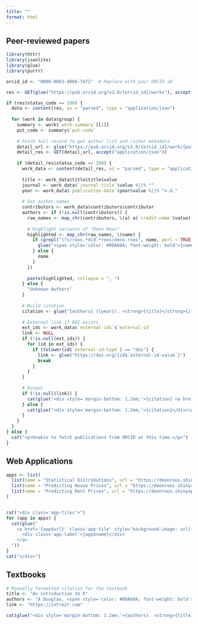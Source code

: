 ```yaml
---
title: ""
format: html
---
```


## Peer-reviewed papers

```r
library(httr)
library(jsonlite)
library(glue)
library(purrr)

orcid_id <- "0000-0003-4866-7472"  # Replace with your ORCID iD

res <- GET(glue("https://pub.orcid.org/v3.0/{orcid_id}/works"), accept("application/json"))

if (res$status_code == 200) {
  data <- content(res, as = "parsed", type = "application/json")
  
  for (work in data$group) {
    summary <- work$`work-summary`[[1]]
    put_code <- summary$`put-code`
    
    # Fetch full record to get author list and richer metadata
    detail_url <- glue("https://pub.orcid.org/v3.0/{orcid_id}/work/{put_code}")
    detail_res <- GET(detail_url, accept("application/json"))
    
    if (detail_res$status_code == 200) {
      work_data <- content(detail_res, as = "parsed", type = "application/json")
      
      title <- work_data$title$title$value
      journal <- work_data$`journal-title`$value %||% ""
      year <- work_data$`publication-date`$year$value %||% "n.d."
      
      # Get author names
      contributors <- work_data$contributors$contributor
      authors <- if (!is.null(contributors)) {
        raw_names <- map_chr(contributors, \(a) a$`credit-name`$value)
        
        # Highlight variants of "Deon Roos"
        highlighted <- map_chr(raw_names, \(name) {
          if (grepl("(?i)roos.*d|d.*roos|deon roos", name, perl = TRUE)) {
            glue("<span style='color: #00A68A; font-weight: bold'>{name}</span>")
          } else {
            name
          }
        })
        
        paste(highlighted, collapse = ", ")
      } else {
        "Unknown Authors"
      }
      
      # Build citation
      citation <- glue("{authors} ({year}). <strong>{title}</strong>{if (journal != '') glue(', <em>{journal}</em>')}.")
      
      # External link if DOI exists
      ext_ids <- work_data$`external-ids`$`external-id`
      link <- NULL
      if (!is.null(ext_ids)) {
        for (id in ext_ids) {
          if (tolower(id$`external-id-type`) == "doi") {
            link <- glue("https://doi.org/{id$`external-id-value`}")
            break
          }
        }
      }
      
      # Output
      if (!is.null(link)) {
        cat(glue("<div style='margin-bottom: 1.2em;'>{citation} <a href='{link}' target='_blank'>📄</a></div>\n"))
      } else {
        cat(glue("<div style='margin-bottom: 1.2em;'>{citation}</div>\n"))
      }
    }
  }
} else {
  cat("<p>Unable to fetch publications from ORCID at this time.</p>")
}
```

## Web Applications

```r
apps <- list(
  list(name = "Statistical Distributions", url = "https://deonroos.shinyapps.io/Distributions/", image = "media/distributions.png"),
  list(name = "Predicting House Prices", url = "https://deonroos.shinyapps.io/Aberdeen_House_Prices/", image = "media/house_price.png"),
  list(name = "Predicting Rent Prices", url = "https://deonroos.shinyapps.io/BI3010_Rent/", image = "media/rent.png")
)


cat("<div class='app-tiles'>")
for (app in apps) {
  cat(glue("
    <a href='{app$url}' class='app-tile' style='background-image: url({app$image});' target='_blank'>
      <div class='app-label'>{app$name}</div>
    </a>
  "))
}
cat("</div>")
```

## Textbooks

```r
# Manually formatted citation for the textbook
title <- "An introduction to R"
authors <- "A Douglas, <span style='color: #00A68A; font-weight: bold'>D Roos</span>, F Mancini, A Couto, D Lusseau"
link <- "https://intro2r.com"

cat(glue("<div style='margin-bottom: 1.2em;'>{authors}. <strong>{title}</strong>. <a href='{link}' target='_blank'>📘</a></div>"))
```
